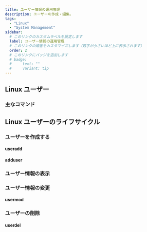 ```yaml
---
title: ユーザー情報の運用管理
description: ユーザーの作成・編集。
tags:
  - "Linux"
  - "System Management"
sidebar:
  # このリンクのカスタムラベルを設定します
  label: ユーザー情報の運用管理
  # このリンクの順番をカスタマイズします（数字が小さいほど上に表示されます）
  order: 2
  # このリンクにバッジを追加します
  # badge:
  #     text: ""
  #     variant: tip
---
```



## Linux ユーザー

### 主なコマンド

<Table
  caption="ユーザー・ログイン設定"
  columns={["コマンド", "説明"]}
  data={[
    ["adduser", "ユーザーを作成する。`useradd` のラッパーコマンド。"],
    ["useradd", "ユーザーアカウントを作成する"],
    ["usermod", "ユーザーアカウントの設定を変更する"],
    ["userdel", "ユーザーアカウントを削除する"],
    ["chage", "パスワードの有効期限設定を行う"],
    ["id", "ユーザーが所属しているグループ ID を調べる"],
    ["last", "最近のログインユーザーを一覧表示"],
    ["passwd", "パスワードを変更する"],
    ["su", "ログイン中のユーザーを切り替える"],
    ["visudo", "/etc/sudoers ファイルを vi で編集するための専用コマンド"],
    ["who", "ユーザーのログイン状況やログイン履歴を把握する。"],
  ]}
/>

## Linux ユーザーのライフサイクル

### ユーザーを作成する

#### useradd

#### adduser

### ユーザー情報の表示

### ユーザー情報の変更

#### usermod

### ユーザーの削除

#### userdel
